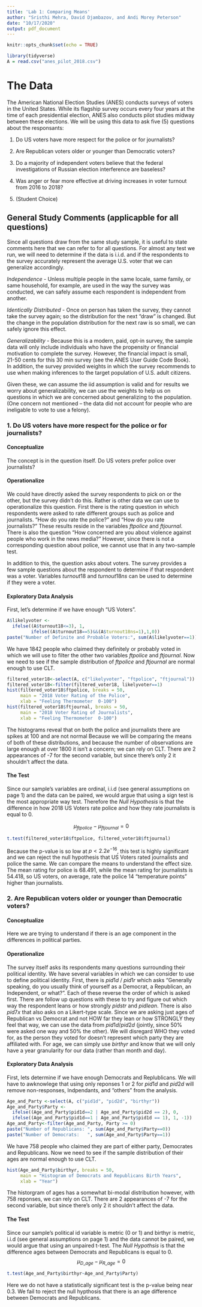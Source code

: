 ```yaml
---
title: 'Lab 1: Comparing Means'
author: "Sristhi Mehra, David Djambazov, and Andi Morey Peterson"
date: "10/17/2020"
output: pdf_document
---
```


```r
knitr::opts_chunk$set(echo = TRUE)
```

```r
library(tidyverse)
A = read.csv("anes_pilot_2018.csv")
```

# The Data

The American National Election Studies (ANES) conducts surveys of voters in the United States.  While its flagship survey occurs every four years at the time of each presidential election, ANES also conducts pilot studies midway between these elections.  We will be using this data to ask five (5) questions about the responsants:

1. Do US voters have more respect for the police or for journalists?

2. Are Republican voters older or younger than Democratic voters?

3. Do a majority of independent voters believe that the federal investigations of Russian election interference are baseless?

4. Was anger or fear more effective at driving increases in voter turnout
from 2016 to 2018?

5. (Student Choice)

## General Study Comments (applicapble for all questions)

Since all questions draw from the same study sample, it is useful to state comments here that we can refer to for all questions.  For almost any test we run, we will need to determine if the data is i.i.d. and if the respondents to the survey accurately represent the average U.S. voter that we can generalize accordingly. 

_Independence_ - Unless multiple people in the same locale, same family, or same household, for example, are used in the way the survey was conducted, we can safely assume each respondent is independent from another.

_Identically Distributed_ - Once on person has taken the survey, they cannot take the survey again; so the distribution for the next "draw" is changed.  But the change in the population distribution for the next raw is so small, we can safely ignore this effect.

_Generalizability_ - Because this is a modern, paid, opt-in survey, the sample data will only include individuals who have the propensity or financial motivation to complete the survey.  However, the financial impact is small, 21-50 cents for this 30 min survey (see the ANES User Guide Code Book).  In addition, the survey provided weights in which the survey recommends to use when making inferences to the target population of U.S. adult citizens.

Given these, we can assume the iid assumption is valid and for results we worry about generalizability, we can use the weights to help us on questions in which we are concerned about generalizing to the population. (One concern not mentioned -- the data did not account for people who are ineligable to vote to use a felony).

\newpage

### 1. Do US voters have more respect for the police or for journalists?
#### Conceptualize
The concept is in the question itself.  Do US voters prefer police over journalists?

#### Operationalize
We could have directly asked the survey respondents to pick on or the other, but the survey didn't do this.  Rather is other data we can use to operationalize this question.  First there is the rating question in which respondents were asked to rate different groups such as police and journalists. “How do you rate the police?” and “How do you rate journalists?” These results reside in the variables $ftpolice$ and $ftjournal$.  There is also the question "How concerned are you about violence against people who work in the news media?" However, since there is not a corresponding question about police, we cannot use that in any two-sample test.

In addition to this, the question asks about voters.  The survey provides a few sample questions about the respondent to determine if that respondent was a voter. Variables $turnout18$ and $turnout18ns$ can be used to determine if they were a voter.

#### Exploratory Data Analysis

First, let’s determine if we have enough "US Voters".


```r
A$likelyvoter <- 
  ifelse((A$turnout18<=3), 1, 
         ifelse((A$turnout18==5)&&(A$turnout18ns=1),1,0))
paste("Number of Definite and Probable Voters:", sum(A$likelyvoter==1))
```

We have 1842 people who claimed they definitely or probably voted in which we will use to filter the other two variables $ftpolice$ and $ftjournal$.  Now we need to see if the sample distribution of $ftpolice$ and $ftjournal$ are normal enough to use CLT.

```r
filtered_voter18<-select(A, c("likelyvoter", "ftpolice", "ftjournal"))
filtered_voter18<-filter(filtered_voter18, likelyvoter==1)
hist(filtered_voter18$ftpolice, breaks = 50,
     main = "2018 Voter Rating of the Police",
     xlab = "Feeling Thermometer  0-100")
hist(filtered_voter18$ftjournal, breaks = 50,
     main = "2018 Voter Rating of Journalists",
     xlab = "Feeling Thermometer  0-100")
```

The histograms reveal that on both the police and journalists there are spikes at 100 and are not normal  Because we will be comparing the means of both of these distributions, and because the number of observations are large enough at over 1800 it isn't a concern; we can rely on CLT.  There are 2 appearances of -7 for the second variable, but since there's only 2 it shouldn't affect the data.

#### The Test
Since our sample's variables are ordinal, i.i.d (see general assumptions on page 1) and the data can be paired, we would argue that using a sign test is the most appropriate way test.  Therefore the _Null Hypothesis_ is that the difference in how 2018 US Voters rate police and how they rate journalists is equal to 0.

$$ \mu_{ftpolice} - \mu_{ftjournal} = 0 $$
```r
t.test(filtered_voter18$ftpolice, filtered_voter18$ftjournal)
```
Because the p-value is so low at $p<2.2e^{-16}$, this test is highly significant and we can reject the null hypothesis that US Voters rated journalists and police the same. We can compare the means to understand the effect size.  The mean rating for police is 68.491, while the mean rating for journalists is 54.418, so US voters, on average, rate the police 14 "temperature points" higher than journalists.

\newpage

### 2. Are Republican voters older or younger than Democratic voters?
#### Conceptualize
Here we are trying to understand if there is an age component in the differences in political parties.

#### Operationalize
The survey itself asks its respondents many questions surrounding their political identity. We have several variables in which we can consider to use to define political identity. First, there is $pid1d$ / $pid1r$ which asks "Generally speaking, do you usually think of yourself as a Democrat, a Republican, an Independent, or what?".  Each of these reverse the order of which is asked first.  There are follow up questions with these to try and figure out which way the respondent leans or how strongly $pidstr$ and $pidlean$.  There is also $pid7x$ that also asks on a Likert-type scale. Since we are asking just ages of Republican vs Democrat and not HOW far they lean or how STRONGLY they feel that way, we can use the data from $pid1d$/$pid2d$ (jointly, since 50% were asked one way and 50% the other).  We will disregard WHO they voted for, as the person they voted for doesn't represent which party they are affiliated with.  For age, we can simply use $birthyr$ and know that we will only have a year granularity for our data (rather than month and day).

#### Exploratory Data Analysis

First, lets determine if we have enough Democrats and Replublicans.  We will have to awknowlege that using only reponses 1 or 2 for $pid1d$ and $pid2d$ will remove non-responses, Indpendants, and "others" from the analysis.

```r
Age_and_Party <-select(A, c("pid1d", "pid2d", "birthyr"))
Age_and_Party$Party <- 
  ifelse((Age_and_Party$pid1d==2 | Age_and_Party$pid2d == 2), 0,
  ifelse((Age_and_Party$pid1d==1 | Age_and_Party$pid1d == 1), 1, -1)) 
Age_and_Party<-filter(Age_and_Party, Party >= 0)
paste("Number of Republicans: ", sum(Age_and_Party$Party==0))
paste("Number of Democrats:   ", sum(Age_and_Party$Party==1))
```

We have 758 people who claimed they are part of either party, Democrates and Republicans.  Now we need to see if the sample distribution of their ages are normal enough to use CLT.

```r
hist(Age_and_Party$birthyr, breaks = 50,
     main = "Histogram of Democrats and Republicans Birth Years",
     xlab = "Year")
```

The historgram of ages has a somewhat bi-modal distribution however, with 758 reponses, we can rely on CLT.  There are 2 appearances of -7 for the second variable, but since there's only 2 it shouldn't affect the data.

#### The Test
Since our sample's political id variable is metric (0 or 1) and birthyr is metric, i.i.d (see general assumptions on page 1) and the data cannot be paired, we would argue that using an unpaired t-test.  The _Null Hypothsis_ is that the difference ages between Democrats and Republicans is equal to 0.
$$ \mu_{D\_age} - \mu_{R\_age} = 0 $$
```r
t.test(Age_and_Party$birthyr~Age_and_Party$Party)
```
Here we do not have a statistically significant test is the p-value being near 0.3.  We fail to reject the null hypthosis that there is an age difference between Democrats and Republicans.

